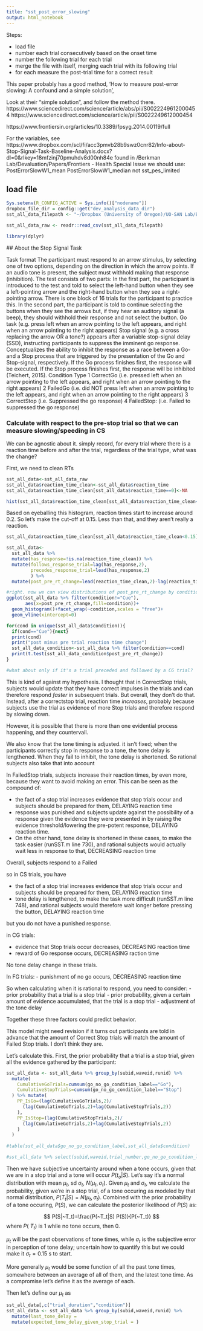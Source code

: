 ```yaml
---
title: "sst_post_error_slowing"
output: html_notebook
---
```


Steps:

 - load file
 - number each trial consecutively based on the onset time
 - number the following trial for each trial
 - merge the file with itself, merging each trial with its following trial
 - for each measure the post-trial time for a correct result
 

 
 
 This paper probably has a good method, 'How to measure post-error slowing: A confound and a simple solution',
 
 Look at their "simple solution", and follow the method there. https://www.sciencedirect.com/science/article/abs/pii/S0022249612000454
 https://www.sciencedirect.com/science/article/pii/S0022249612000454
 
 https://www.frontiersin.org/articles/10.3389/fpsyg.2014.00119/full
 
 
 For the variables, see https://www.dropbox.com/scl/fi/acc3pmvb28b9swz0cnr82/Info-about-Stop-Signal-Task-Baseline-Analysis.docx?dl=0&rlkey=18mfzinj70pmuhdv8d00nh84e
 found in /Berkman Lab/Devaluation/Papers/Frontiers - Health Special Issue
 we should use: 
        PostErrorSlowW1_mean
        PostErrorSlowW1_median
not sst_pes_limited
 
 
## load file

```r
Sys.setenv(R_CONFIG_ACTIVE = Sys.info()["nodename"])
dropbox_file_dir = config::get("dev_analysis_data_dir")
sst_all_data_filepath <- "~/Dropbox (University of Oregon)/UO-SAN Lab/Berkman Lab/Devaluation/analysis_files/data/sst_behavioral_data_all.csv"

sst_all_data_raw <- readr::read_csv(sst_all_data_filepath)
```
```r
library(dplyr)
```

 ## About the Stop Signal Task
 
Task format 
The participant must respond to an arrow stimulus, by selecting one of two options, depending on the direction in which the arrow points. If an audio tone is present, the subject must withhold making that response (inhibition). The test consists of two parts: In the first part, the participant is introduced to the test and told to select the left-hand button when they see a left-pointing arrow and the right-hand button when they see a right-pointing arrow. There is one block of 16 trials for the participant to practice this. In the second part, the participant is told to continue selecting the buttons when they see the arrows but, if they hear an auditory signal (a beep), they should withhold their response and not select the button. 
Go task (e.g. press left when an arrow pointing to the left appears, and right when an arrow pointing to the right appears) 
Stop signal (e.g. a cross replacing the arrow OR a tone?) appears after a variable stop-signal delay (SSD), instructing participants to suppress the imminent go response.  
Conceptualizes the ability to inhibit the response as a race between a Go- and a Stop process that are triggered by the presentation of the Go and Stop-signal, respectively. If the Go process finishes first, the response will be executed. If the Stop process finishes first, the response will be inhibited (Teichert, 2015).
Condition Type
 1 CorrectGo (i.e. pressed left when an arrow pointing to the left appears, and right when an arrow pointing to the right appears)
 2 FailedGo (i.e. did NOT press left when an arrow pointing to the left appears, and right when an arrow pointing to the right appears)
 3 CorrectStop (i.e. Suppressed the go response)
 4 FailedStop: (i.e. Failed to suppressed the go response)
 


### Calculate with respect to the pre-stop trial so that we can measure slowing/speeding in CS

We can be agnostic about it. simply record, for every trial where there is a reaction time before and after the trial, regardless of the trial type, what was the change?

First, we need to clean RTs
```r
sst_all_data<-sst_all_data_raw
sst_all_data$reaction_time_clean<-sst_all_data$reaction_time
sst_all_data$reaction_time_clean[sst_all_data$reaction_time==0]<-NA

hist(sst_all_data$reaction_time_clean[sst_all_data$reaction_time_clean<0.3])

```
Based on eyeballing this histogram, reaction times start to increase around 0.2. So let's make the cut-off at 0.15. Less than that, and they aren't really a reaction.

```r
sst_all_data$reaction_time_clean[sst_all_data$reaction_time_clean<0.15]<-NA
```

```r
sst_all_data<- 
  sst_all_data %>% 
  mutate(has_response=!is.na(reaction_time_clean)) %>%
  mutate(follows_response_trial=lag(has_response,2),
         precedes_response_trial=lead(has_response,2)
         ) %>%
  mutate(post_pre_rt_change=lead(reaction_time_clean,2)-lag(reaction_time_clean,2))

#right. now we can view distributions of post_pre_rt_change by condition
ggplot(sst_all_data %>% filter(condition!="Cue"),
       aes(x=post_pre_rt_change,fill=condition))+
  geom_histogram()+facet_wrap(~condition,scales = "free")+
  geom_vline(xintercept=0)

for(cond in unique(sst_all_data$condition)){
  if(cond=="Cue"){next}
  print(cond)
  print("post minus pre trial reaction time change")
  sst_all_data_condition<-sst_all_data %>% filter(condition==cond)
  print(t.test(sst_all_data_condition$post_pre_rt_change))
}

#what about only if it's a trial preceded and followed by a CG trial?


```

This is kind of against my hypothesis. I thought that in CorrectStop trials, subjects would update that they have correct impulses in the trials and can therefore respond _faster_ in subsequent trials. But overall, they don't do that. Instead, after a correctstop trial, reaction time _increases_, probably because subjects use the trial as evidence of more Stop trials and therefore respond by slowing down.

However, it is possible that there is more than one evidential process happening, and they countervail.

We also know that the tone timing is adjusted. it isn't fixed; when the participants correctly stop in response to a tone, the tone delay is lengthened. When they fail to inhibit, the tone delay is shortened. So rational subjects also take that into account

In FailedStop trials, subjects increase their reaction times, by even more, because they want to avoid making an error. This can be seen as the compound of:

 - the fact of a stop trial increases evidence that stop trials occur and subjects should be prepared for them, DELAYING reaction time
 - response was punished and subjects update against the possibility of a response given the evidence they were presented in by raising the evidence threshold/lowering the pre-potent response, DELAYING reaction time.
 - On the other hand, tone delay is shortened in these cases, to make the task easier (runSST.m line 730), and rational subjects would actually wait less in response to that, DECREASING reaction time
 
Overall, subjects respond to a Failed
 
 so in CS trials, you have

- the fact of a stop trial increases evidence that stop trials occur and subjects should be prepared for them, DELAYING reaction time
- tone delay is lengthened, to make the task more difficult (runSST.m line 748), and rational subjects would therefore wait longer before pressing the button, DELAYING reaction time

but you do not have a punished response.

in CG trials:

 - evidence that Stop trials occur decreases, DECREASING reaction time
 - reward of Go response occurs, DECREASING raction time

No tone delay change in these trials.

In FG trials:
 - punishment of no go occurs, DECREASING reaction time

So when calculating when it is rational to respond, you need to consider:
 - prior probability that a trial is a stop trial
 - prior probability, given a certain amount of evidence accumulated, that the trial is a stop trial
 - adjustment of the tone delay

Together these three factors could predict behavior.

This model might need revision if it turns out participants are told in advance that the amount of Correct Stop trials will match the amount of Failed Stop trials. I don't think they are.

Let's calculate this. First, the prior probability that a trial is a stop trial, given all the evidence gathered by the participant:

```r

sst_all_data <- sst_all_data %>% group_by(subid,waveid,runid) %>%
  mutate(
    CumulativeGoTrials=cumsum(go_no_go_condition_label=="Go"),
    CumulativeStopTrials=cumsum(go_no_go_condition_label=="Stop")
  ) %>% mutate(
    PP_IsGo=(lag(CumulativeGoTrials,2)/
      (lag(CumulativeGoTrials,2)+lag(CumulativeStopTrials,2))
    ),
    PP_IsStop=(lag(CumulativeStopTrials,2)/
      (lag(CumulativeGoTrials,2)+lag(CumulativeStopTrials,2))
    )
  )
    
#table(sst_all_data$go_no_go_condition_label,sst_all_data$condition)

#sst_all_data %>% select(subid,waveid,trial_number,go_no_go_condition_label,condition,CumulativeGoTrials,CumulativeStopTrials,PP_IsGo,PP_IsStop)

```

Then we have subjective uncertainty around when a tone occurs, given that we are in a stop trial and a tone will occur $P(t_o|S)$. Let's say it's a normal distribution with mean $\mu_t$, sd $\sigma_t$, $N(\mu_t,\sigma_t)$. Given $\mu_t$ and $\sigma_t$, we calculate the probability, given we're in a stop trial, of a tone occuring as modeled by that normal distribution, $P(T_t|S)=N(\mu_t,\sigma_t)$. Combined with the prior probability of a tone occuring, $P(S)$, we can calculate the posterior likelihood of $P(S)$ as:

$$
P(S|~T_t)=\frac{P(~T_t|S) P(S)}{P(~T_t)}
$$
where $P(~T_t)$ is 1 while no tone occurs, then 0.

$\mu_t$ will be the past observations of tone times, while $\sigma_t$ is the subjective error in perception of tone delay; uncertain how to quantify this but we could make it $\sigma_t=0.15\text{ s}$ to start.

More generally $\mu_t$ would be some function of all the past tone times, somewhere between an average of all of them, and the latest tone time. As a compromise let's define it as the average of each.

Then let's define our $\mu_t$ as

```r
sst_all_data[,c("trial_duration","condition")]
sst_all_data <- sst_all_data %>% group_by(subid,waveid,runid) %>%
  mutate(last_tone_delay = 
  mutate(expected_tone_delay_given_stop_trial = )

```



